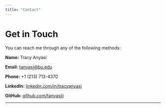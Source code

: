 ```yaml
---
title: "Contact"
---
```


# Get in Touch

You can reach me through any of the following methods:

**Name:** Tracy Anyasi  

**Email:** [tanyasi@bu.edu](mailto:tanyasi@bu.edu)  

**Phone:** +1 (213) 713-4370  

**LinkedIn:** [linkedin.com/in/tracyanyasi](https://www.linkedin.com/in/tracy-anyasi/)  

**GitHub:** [github.com/tanyasiii](https://github.com/tanyasiii)  

---
